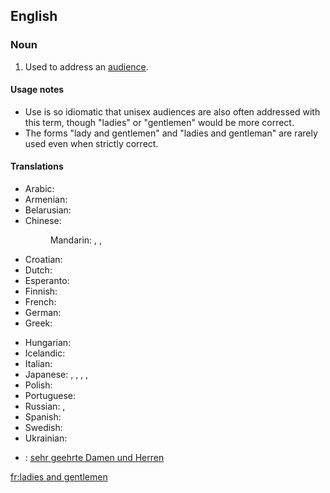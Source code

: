 ==English==

===Noun===
{{en-plural-noun|[[ladies]] and [[gentlemen]]}}

# {{idiom}} Used to address an [[audience]].

====Usage notes====
* Use is so idiomatic that unisex audiences are also often addressed with this term, though "ladies" or "gentlemen" would be more correct.
* The forms "lady and gentlemen" and "ladies and gentleman" are rarely used even when strictly correct.

====Translations====
{{trans-top|used to address an audience}}
* Arabic: {{t|ar|سيداتي وسادتي|tr=sayyidaati wa-saadati|sc=Arab}}
* Armenian: {{t-|hy|տիկնայք և պարոնայք|tr=tiknayk’ ev paronayk’|sc=Armn|xs=Armenian}}
* Belarusian: {{t|be|панства|p|tr=pánstva|sc=Cyrl}}
* Chinese:
*: Mandarin: {{t|cmn|女士們，先生們|sc=Hani|xs=Mandarin}},  {{t|cmn|女士们，先生们|tr=nǚshìmen, xiānshengmen|sc=Hani|xs=Mandarin}},  {{qualifier|everyone, ladies and gentlemen}} {{t|cmn|各位|tr=gèwèi|sc=Hani|xs=Mandarin}}
* Croatian: {{t-|hr|dame i gospodo}}
* Dutch: {{t-|nl|dames en heren}}
* Esperanto: {{t-|eo|Gesinjoroj|xs=Esperanto}}
* Finnish: {{t-|fi|hyvät naiset ja herrat}}
* French: {{t-|fr|Mesdames et Messieurs}}
* German: {{t-|de|meine Damen und Herren}}
* Greek: {{t-|el|Κυρίες και κύριοι|tr=Kiríes ke kírii|sc=Grek}}
{{trans-mid}}
* Hungarian: {{t-|hu|hölgyeim és uraim}}
* Icelandic: {{t-|is|dömur mínar og herrar}}
* Italian: {{t-|it|signore e signori}}
* Japanese: {{t|ja|go-resseki-no minasama|alt=御列席の皆様|tr=ごれっせきのみなさま, go-resseki-no minasama|sc=Jpan}},  {{t|ja|御来場の皆様|tr=ごらいじょうのみなさま, go-raijō-no minasama|sc=Jpan}},  {{t|ja|名家出身の紳士淑女|tr=めいか しゅっしんのしんし しゅくじょ. meikakushin-no shinshi shukujo|sc=Jpan}},  {{qualifier|everyone, ladies and gentlemen}} {{t|ja|各位|tr=かくい, kakui|sc=Jpan}},  {{t-|ja|諸君|tr=しょくん, shokun|sc=Jpan}}
* Polish: {{t+|pl|państwo}}
* Portuguese: {{t-|pt|senhoras e senhores}}
* Russian: {{t-|ru|господа|p|tr=gospodá|sc=Cyrl}}, {{t-|ru|дамы и господа|tr=damy i gospoda|sc=Cyrl}}
* Spanish: {{t-|es|señoras y señores}}
* Swedish: {{t|sv|mina damer och herrar}}
* Ukrainian: {{t|uk|панство|p|tr=pánstvo|sc=Cyrl}}
{{trans-bottom}}

{{checktrans-top}}
* {{ttbc|German}}: [[sehr geehrte Damen und Herren]]
{{trans-bottom}}

[[fr:ladies and gentlemen]]